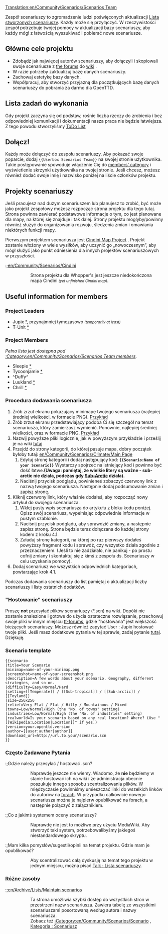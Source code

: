 [[Translation:en/Community/Scenarios/Scenarios Team]]

Zespół scenariuszy to zgromadzenie ludzi poświęconych aktualizacji [[pl/Community/Scenarios/Main Page|Lista stworzonych scenariuszy]]. Każdy może się przyłączyć. W rzeczywistości zespół potrzebuje twojej pomocy w aktualizacji bazy scenariuszy, aby każdy mógł z łatwością wyszukiwać i pobierać nowe scenariusze.

==Główne cele projektu==

* Zdobądź jak najwięcej autorów scenariuszy, aby dołączyli i skopiowali swoje scenariusze z [http://www.tt-forums.net/viewforum.php?f=60 the forums] do [[pl/Community/Scenarios/Main Page| wiki]] .
* W razie potrzeby zaktualizuj bazę danych scenariuszy.
* Zachowaj estetykę bazy danych.
* Współpracuj, aby stworzyć przyjazną dla początkujących bazę danych scenariuszy do pobrania za darmo dla OpenTTD.

==Lista zadań do wykonania==
Gdy projekt zaczyna się od podstaw, rośnie liczba rzeczy do zrobienia i bez odpowiedniej komunikacji i dokumentacji nasza praca nie będzie łatwiejsza. Z tego powodu stworzyliśmy  [[en/Archive/Community/Scenarios Team ToDo List|ToDo List]]

==Dołącz!==

Każdy może dołączyć do zespołu scenariuszy. Aby pokazać swoje poparcie, dodaj <code><nowiki>{{Userbox Scenarios Team}}</nowiki></code> na swojej stronie użytkownika. Takie postępowanie spowoduje włączenie Cię do [[:Category:en/Community/Scenarios/Scenarios Team members|members' category]] i wyświetlenie skrzynki użytkownika na twojej stronie. Jeśli chcesz, możesz również dodać swoje imię i nazwisko poniżej na liście członków projektu.

==Projekty scenariuszy==

Jeśli pracujesz nad dużym scenariuszem lub planujesz to zrobić, być może jako projekt zespołowy możesz rozpocząć
strona projektu dla tego tutaj. Strona powinna zawierać podstawowe informacje o tym, co jest planowane dla mapy, na której się znajduje i tak dalej. Strony projektu mogłyby/powinny również służyć do organizowania rozwoju, śledzenia zmian i omawiania niektórych funkcji mapy.

Pierwszym projektem scenariusza jest  [[en/Community/Scenarios/Cindini|Cindini Map Project]] . Projekt zostanie włożony w wiele wysiłków, aby uczynić go „nowoczesnym”, aby mógł służyć jako punkt odniesienia dla innych projektów scenariuszowych w przyszłości.

:;[[en/Community/Scenarios/Cindini]]
::Strona projektu dla  Whopper's jest jeszcze niedokończona mapa Cindini <small>''(yet unfinished Cindini map)''</small>.

==Useful information for members==

===Project Leaders===

* Jupix [http://www.tt-forums.net/profile.php?mode=viewprofile&u=6127 *], przynajmniej tymczasowo <small>''(temporarily at least)''</small>
* T-Unit [http://www.tt-forums.net/profile.php?mode=viewprofile&u=16437 *]

===Project Members===

''Pełna lista jest dostępna pod [[:Category:en/Community/Scenarios/Scenarios Team members]].''

*Sleepie [http://www.tt-forums.net/profile.php?mode=viewprofile&u=15521 *]
*Tycoonjamie [http://www.tt-forums.net/profile.php?mode=viewprofile&u=11355 *]
*^Duffy^
*Luukland [http://www.tt-forums.net/profile.php?mode=viewprofile&u=18632 *]
*Chrill [http://www.tt-forums.net/memberlist.php?mode=viewprofile&u=5436 * ]

===Procedura dodawania scenariusza===

# Zrób zrzut ekranu pokazujący minimapę twojego scenariusza (najlepiej średniej wielkości, w formacie PNG). [[:File:en/Community/Scenarios/Scn-echo-minimap.png|Przykład]]
# Zrób zrzut ekranu przedstawiający podoba Ci się szczegół na temat scenariusza, który zamierzasz wymienić. Ponownie, najlepiej średniej wielkości, oraz w formacie PNG. [[:File:en/Community/Scenarios/Scn-echo-screenshot.png|Przykład]]
# Nazwij powyższe pliki logicznie, jak w powyższym przykładzie i prześlij je na wiki [[Special:Upload|tutaj]].
# Przejdź do strony kategorii, do której pasuje mapa, dobry początek byłoby tutaj: [[en/Community/Scenarios/Climate/Main Page]]<!--[[Scenariusz według ustawień]]-->
## Edytuj stronę kategorii i dodaj następujący kod: '''<code><nowiki>{{Scenario:Name of your Scenario}}</nowiki><!--<nowiki>{{Scenariusz: nazwa twojego scenariusza}}</nowiki>--></code>''' Wystarczy spojrzeć na istniejący kod i powinno być dość łatwe.'''(Uwaga: pamiętaj, że wielkie litery są ważne - <nowiki>sub-arctic</nowiki> nie działa, podczas gdy [[pl/Manual/Klimat#arktyczny|Sub-Arctic]]<!--Sub-Arktyczny--> działa). '''
## Naciśnij przycisk podglądu, powinieneś zobaczyć czerwony link z nazwą twojego scenariusza. Następnie dodaj podsumowanie zmian i zapisz stronę.
# Kliknij czerwony link, który właśnie dodałeś, aby rozpocząć nowy artykuł do swojego scenariusza.
## Wklej pusty wpis scenariusza do artykułu z bloku kodu poniżej. Opisz swój scenariusz, wypełniając odpowiednie informacje w pustym szablonie.
## Naciśnij przycisk podglądu, aby sprawdzić zmiany, a następnie zapisz stronę. Strona będzie teraz dołączana do każdej strony kodem z kroku 4.1.
## Załaduj stronę kategorii, na której po raz pierwszy dodałeś powyższy fragment kodu i sprawdź, czy wszystko działa zgodnie z przeznaczeniem. (Jeśli to nie zadziałało, nie panikuj - po prostu cofnij zmiany i skontaktuj się z kimś z zespołu ds. Scenariuszy w celu uzyskania pomocy).
# Dodaj scenariusz we wszystkich odpowiednich kategoriach, powtarzając krok 4.1.

Podczas dodawania scenariuszy do list pamiętaj o aktualizacji liczby scenariuszy i listy ostatnich dodatków.

==="Hostowanie" scenariuszy===
Proszę '''not''' przesyłać plików scenariuszy (*.scn) na wiki. Dopóki nie zostanie znalezione i gotowe do użycia ostateczne rozwiązanie, przechowuj swoje pliki w innym miejscu [http://www.tt-forums.net/viewforum.php?f=60 tt-forums], gdzie "hostowana" jest większość bieżących scenariuszy. Możesz również zapytać User : Jupix hostować twoje pliki. Jeśli masz dodatkowe pytania w tej sprawie, zadaj pytanie <!--[[Talk:List of player-made scenarios|here]]-->[[pl/Lista scenariuszy|tutaj]].
Dziękuję.

===Scenario template===

<pre>
{{scenario
|title=Your Scenario
|minimap=name-of-your-minimap.png
|screenshot=name-of-your-screenshot.png
|description=A few words about your scenario. Geography, different strategies, and so on.
|difficulty=Easy/Normal/Hard
|setting=[[Temperate]] / [[Sub-tropical]] / [[Sub-arctic]] / [[Toyland]]
|size=256x256
|relief=Very Flat / Flat / Hilly / Mountainous / Mixed
|towns=Low/Normal/High (the "No. of towns" setting)
|industries=Low/Normal/High (the "No. of industries" setting)
|realworld=Is your scenario based on any real location? Where? (Use "[[Wikipedia:Location|Location]]" if yes.)
|version=your.openttd.version
|author=[[user:author|author]]
|download_url=http://url.to.your/scenario.scn
}}
</pre>

===Często Zadawane Pytania===

:;Gdzie należy przesyłać / hostować .scn?
::Naprawdę jeszcze nie wiemy. Wiadomo, że '''nie''' będziemy w stanie hostować ich na wiki i że administracja obecnie poszukuje innego sposobu scentralizowania plików. W międzyczasie powinniśmy umieszczać linki do wszelkich linków do autorów na [http://www.tt-forums.net/viewforum.php?f=60 forach]. W przypadku całkowicie nowego scenariusza można je najpierw opublikować na forach, a następnie połączyć z załącznikiem.

:;Co z jakimś systemem oceny scenariuszy?
::Naprawdę nie jest to możliwe przy użyciu MediaWiki. Aby stworzyć taki system, potrzebowalibyśmy jakiegoś niestandardowego skryptu.

:;Mam kilka pomysłów/sugestii/opinii na temat projektu. Gdzie mam je opublikować?
::Aby scentralizować całą dyskusję na temat tego projektu w jednym miejscu, można pisać <!--[[Talk:List of player-made scenarios]]-->[[pl/Lista scenariuszy|Talk : Lista scenariuszy]].

===Różne zasoby===


:;[[en/Archive/Lists/Maintain scenarios]] <!--[[Grupa Scenarios/Pl/Maintain scenarios]]-->
::Ta strona umożliwia szybki dostęp do wszystkich stron w przestrzeni nazw scenariusza. Zawiera tabelę ze wszystkimi scenariuszami posortowaną według autora i nazwy scenariusza.
::Zobacz też [[:Category:en/Community/Scenarios/Scenario]] , [[:Category:pl/Scenariusz|Kategoria : Scenariusz]]